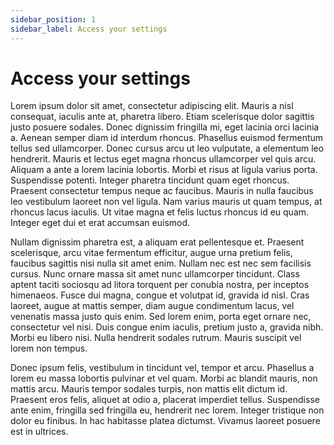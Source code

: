 ```yaml
---
sidebar_position: 1
sidebar_label: Access your settings
---
```


# Access your settings
Lorem ipsum dolor sit amet, consectetur adipiscing elit. Mauris a nisl consequat, iaculis ante at, pharetra libero. Etiam scelerisque dolor sagittis justo posuere sodales. Donec dignissim fringilla mi, eget lacinia orci lacinia a. Aenean semper diam id interdum rhoncus. Phasellus euismod fermentum tellus sed ullamcorper. Donec cursus arcu ut leo vulputate, a elementum leo hendrerit. Mauris et lectus eget magna rhoncus ullamcorper vel quis arcu. Aliquam a ante a lorem lacinia lobortis. Morbi et risus at ligula varius porta. Suspendisse potenti. Integer pharetra tincidunt quam eget rhoncus. Praesent consectetur tempus neque ac faucibus. Mauris in nulla faucibus leo vestibulum laoreet non vel ligula. Nam varius mauris ut quam tempus, at rhoncus lacus iaculis. Ut vitae magna et felis luctus rhoncus id eu quam. Integer eget dui et erat accumsan euismod.

Nullam dignissim pharetra est, a aliquam erat pellentesque et. Praesent scelerisque, arcu vitae fermentum efficitur, augue urna pretium felis, faucibus sagittis nisi nulla sit amet enim. Nullam nec est nec sem facilisis cursus. Nunc ornare massa sit amet nunc ullamcorper tincidunt. Class aptent taciti sociosqu ad litora torquent per conubia nostra, per inceptos himenaeos. Fusce dui magna, congue et volutpat id, gravida id nisl. Cras laoreet, augue at mattis semper, diam augue condimentum lacus, vel venenatis massa justo quis enim. Sed lorem enim, porta eget ornare nec, consectetur vel nisi. Duis congue enim iaculis, pretium justo a, gravida nibh. Morbi eu libero nisi. Nulla hendrerit sodales rutrum. Mauris suscipit vel lorem non tempus.

Donec ipsum felis, vestibulum in tincidunt vel, tempor et arcu. Phasellus a lorem eu massa lobortis pulvinar et vel quam. Morbi ac blandit mauris, non mattis arcu. Mauris tempor sodales turpis, non mattis elit dictum id. Praesent eros felis, aliquet at odio a, placerat imperdiet tellus. Suspendisse ante enim, fringilla sed fringilla eu, hendrerit nec lorem. Integer tristique non dolor eu finibus. In hac habitasse platea dictumst. Vivamus laoreet posuere est in ultrices.